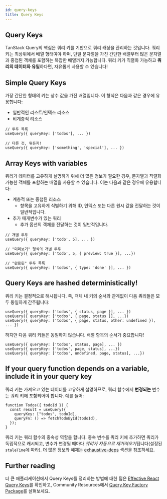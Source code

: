 ```yaml
---
id: query-keys
title: Query Keys
---
```


## Query Keys

TanStack Query의 핵심은 쿼리 키를 기반으로 쿼리 캐싱을 관리하는 것입니다. 쿼리 키는 최상위에서 배열 형태여야 하며, 단일 문자열을 가진 간단한 배열부터 많은 문자열과 중첩된 객체를 포함하는 복잡한 배열까지 가능합니다. 쿼리 키가 직렬화 가능하고 **쿼리의 데이터와 유일**하다면, 자유롭게 사용할 수 있습니다!

## Simple Query Keys

가장 간단한 형태의 키는 상수 값을 가진 배열입니다. 이 형식은 다음과 같은 경우에 유용합니다:

- 일반적인 리스트/인덱스 리소스
- 비계층적 리소스

```tsx
// 투두 목록
useQuery({ queryKey: ['todos'], ... })

// 다른 것, 뭐든지!
useQuery({ queryKey: ['something', 'special'], ... })
```

## Array Keys with variables

쿼리가 데이터를 고유하게 설명하기 위해 더 많은 정보가 필요한 경우, 문자열과 직렬화 가능한 객체를 포함하는 배열을 사용할 수 있습니다. 이는 다음과 같은 경우에 유용합니다:

- 계층적 또는 중첩된 리소스
  - 항목을 고유하게 식별하기 위해 ID, 인덱스 또는 다른 원시 값을 전달하는 것이 일반적입니다.
- 추가 매개변수가 있는 쿼리
  - 추가 옵션의 객체를 전달하는 것이 일반적입니다.

```tsx
// 개별 투두
useQuery({ queryKey: ['todo', 5], ... })

// "미리보기" 형식의 개별 투두
useQuery({ queryKey: ['todo', 5, { preview: true }], ...})

// "완료된" 투두 목록
useQuery({ queryKey: ['todos', { type: 'done' }], ... })
```

## Query Keys are hashed deterministically!

쿼리 키는 결정적으로 해시됩니다. 즉, 객체 내 키의 순서와 관계없이 다음 쿼리들은 모두 동일하게 간주됩니다:

```tsx
useQuery({ queryKey: ['todos', { status, page }], ... })
useQuery({ queryKey: ['todos', { page, status }], ...})
useQuery({ queryKey: ['todos', { page, status, other: undefined }], ... })
```

하지만 다음 쿼리 키들은 동일하지 않습니다. 배열 항목의 순서가 중요합니다!

```tsx
useQuery({ queryKey: ['todos', status, page], ... })
useQuery({ queryKey: ['todos', page, status], ...})
useQuery({ queryKey: ['todos', undefined, page, status], ...})
```

## If your query function depends on a variable, include it in your query key

쿼리 키는 가져오고 있는 데이터를 고유하게 설명하므로, 쿼리 함수에서 **변경되는** 변수는 쿼리 키에 포함되어야 합니다. 예를 들어:

```tsx
function Todos({ todoId }) {
  const result = useQuery({
    queryKey: ["todos", todoId],
    queryFn: () => fetchTodoById(todoId),
  });
}
```

쿼리 키는 쿼리 함수의 종속성 역할을 합니다. 종속 변수를 쿼리 키에 추가하면 쿼리가 독립적으로 캐시되고, 변수가 변경될 때마다 *쿼리가 자동으로 재가져오기*됩니다(설정된 `staleTime`에 따라). 더 많은 정보와 예제는 [exhaustive-deps](../../../../eslint/exhaustive-deps) 섹션을 참조하세요.

[//]: # "Materials"

## Further reading

더 큰 애플리케이션에서 Query Keys를 정리하는 방법에 대한 팁은 [Effective React Query Keys](../../community/tkdodos-blog#8-effective-react-query-keys)를 확인하고, Community Resources에서 [Query Key Factory Package](../../community/community-projects#query-key-factory)를 살펴보세요.

[//]: # "Materials"
